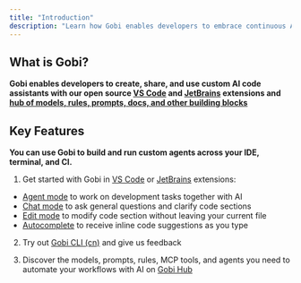 ```yaml
---
title: "Introduction"
description: "Learn how Gobi enables developers to embrace continuous AI, enabling them to build custom AI code assistants with open source VS Code and JetBrains extensions featuring chat, autocomplete, edit, and agent capabilities"
---
```


## What is Gobi?

**Gobi enables developers to create, share, and use custom AI code assistants with our open source [VS Code](https://marketplace.visualstudio.com/items?itemName=Gobi.gobi) and [JetBrains](https://plugins.jetbrains.com/plugin/22707-gobi-extension) extensions and [hub of models, rules, prompts, docs, and other building blocks](https://hub.gourmand.dev)**

## Key Features

**You can use Gobi to build and run custom agents across your IDE, terminal, and CI.**

1. Get started with Gobi in [VS Code](https://marketplace.visualstudio.com/items?itemName=Gobi.gobi) or [JetBrains](https://plugins.jetbrains.com/plugin/22707-gobi-extension) extensions:
- [Agent mode](/ide-extensions/agent/quick-start) to work on development tasks together with AI
- [Chat mode](/ide-extensions/chat/quick-start) to ask general questions and clarify code sections
- [Edit mode](/ide-extensions/edit/quick-start) to modify code section without leaving your current file
- [Autocomplete](/ide-extensions/autocomplete/quick-start) to receive inline code suggestions as you type

2. Try out [Gobi CLI (cn)](https://docs.gourmand.dev/guides/cli) and give us feedback

3. Discover the models, prompts, rules, MCP tools, and agents you need to automate your workflows with AI on [Gobi Hub](https://hub.gourmand.dev/)
